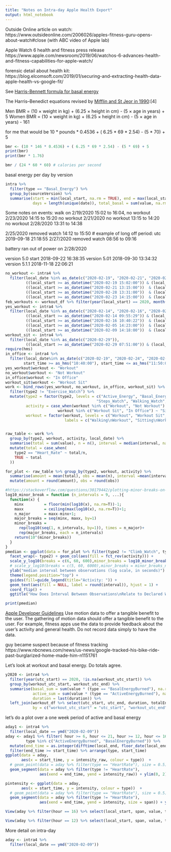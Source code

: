 ```yaml
---
title: "Notes on Intra-day Apple Health Export"
output: html_notebook
---
```


Outside Online article on watch:
https://www.outsideonline.com/2006026/apples-fitness-guru-opens-about-watch#close
(with ABC video of Apple lab)

Apple Watch 6 health and fitness press release
https://www.apple.com/newsroom/2019/06/watchos-6-advances-health-and-fitness-capabilities-for-apple-watch/

forensic detail about health kit:  https://blog.elcomsoft.com/2019/01/securing-and-extracting-health-data-apple-health-vs-google-fit/

See [Harris-Bennett formula for basal energy](https://en.wikipedia.org/wiki/Harris–Benedict_equation)

The Harris–Benedict equations revised by [Mifflin and St Jeor in 1990](https://pubmed.ncbi.nlm.nih.gov/2305711-a-new-predictive-equation-for-resting-energy-expenditure-in-healthy-individuals/):[4]

Men	BMR = (10 × weight in kg) + (6.25 × height in cm) - (5 × age in years) + 5
Women	BMR = (10 × weight in kg) + (6.25 × height in cm) - (5 × age in years) - 161

for me that would be 10 * pounds * 0.4536 + ( 6.25 * 69 * 2.54) - (5 * 70) + 5

```r
bmr <- (10 * 146 * 0.4536) + ( 6.25 * 69 * 2.54) - (5 * 69) + 5
print(bmr)
print(bmr * 1.76)

bmr / (24 * 60 * 60) # calories per second
```

basal energy per day by version

```r
intra %>% 
  filter(type == "Basal_Energy") %>% 
  group_by(sourceVersion) %>% 
  summarise(start = min(local_start, na.rm = TRUE), end = max(local_start, na.rm = TRUE),
            days = length(unique(date)), total_basal = sum(value, na.rm = TRUE), mean_basal = total_basal / days)
```

Some notes on events:
walk on 2/19/2020 15:02 to 16:04, no workout
2/23/2020 14:15 to 15:20 no workout
2/21/2020 no workout 13:15 to 14:20
no workout 2/28/2020 13:31 to 14:38

2/25/2020 removed watch 14:12 to 15:50
# example of long off period: utc 2019-09-18 21:18:55
2/27/2020 removed watch 08:56 to 09:16

battery ran out of power on 2/28/2020

version 5.0 start 2018-09-22 16:38:35
version 5.01 2018-09-30 13:34:32
version 5.1.1  2018-11-18 22:06:21

```r
no_workout <- intra4 %>% 
  filter(local_date %in% as_date(c("2020-02-19", "2020-02-21", "2020-02-23", "2020-02-28")),
         ((local_start >= as_datetime("2020-02-19 15:02:00")) & (local_start <= as_datetime("2020-02-19 16:04:00"))) |
         ((local_start >= as_datetime("2020-02-21 13:15:00"))  & (local_start <= as_datetime("2020-02-21 14:20:00"))) |
         ((local_start >= as_datetime("2020-02-28 13:31:00"))  & (local_start <= as_datetime("2020-02-28 14:38:00"))) |
         ((local_start >= as_datetime("2020-02-23 14:15:00"))  & (local_start <= as_datetime("2020-02-23 15:20:00"))))
feb_workouts <- workout_df %>% filter(year(local_start) == 2020, month(local_start) == 2)
yes_workout <- intra4 %>% 
  filter(local_date %in% as_date(c("2020-02-14", "2020-02-16", "2020-02-05", "2020-02-09")),
         ((local_start >= as_datetime("2020-02-14 09:55:29")) & (local_start <= as_datetime("2020-02-14 11:03:06"))) |
         ((local_start >= as_datetime("2020-02-16 10:40:22"))  & (local_start <= as_datetime("2020-02-16 11:51:46"))) |
         ((local_start >= as_datetime("2020-02-05 14:23:00"))  & (local_start <= as_datetime("2020-02-05 15:30:00"))) |
         ((local_start >= as_datetime("2020-02-09 14:18:00"))  & (local_start <= as_datetime("2020-02-09 15:28:00"))))
workout_sit <- intra4 %>% 
  filter(local_date %in% as_date(c("2020-02-29")),
         ((local_start >= as_datetime("2020-02-29 07:51:00")) & (local_start <= as_datetime("2020-02-29 08:58:00"))))
require(hms)
in_office <- intra4 %>% 
  filter(local_date%in% as_date(c("2020-02-19", "2020-02-24", "2020-02-10", "2020-02-12")),
        start_time >= as_hms("10:40:00"), start_time <= as_hms("11:50:00"))
yes_workout$workout <- "Workout"
no_workout$workout <- "Not Workout"
in_office$workout <- "In Office"
workout_sit$workout <- "Workout Sit"
work <- bind_rows(yes_workout, no_workout, in_office, workout_sit) %>% 
  filter(type2 != "Exercise_Watch") %>% 
  mutate(type2 = factor(type2, levels = c("Active_Energy", "Basal_Energy", "Heart_Rate",
                                        "Steps_Watch", "Walking_Watch", "Climb_Watch")),
         activity = case_when(workout %in% c("Workout", "Not Workout") ~ "Walking",
                       workout %in% c("Workout Sit", "In Office") ~ "Sitting"),
         workout = factor(workout, levels = c("Workout", "Workout Sit", "Not Workout", "In Office"),
                          labels = c("Walking\nWorkout", "Sitting\nWorkout", "Walk, No\nWorkout", "Sitting No\nWorkout")))


raw_table <- work %>% 
  group_by(type2, workout, activity, local_date) %>% 
  summarise(total = sum(value), n = n(), interval = median(interval, na.rm = TRUE), span = median(span, na.rm = TRUE)) %>% 
  mutate(total = case_when(
    type2 == "Heart_Rate" ~ total/n,
    TRUE ~ total
  ))

for_plot <- raw_table %>% group_by(type2, workout, activity) %>% 
  summarise(amount = mean(total), obs = mean(n), interval =mean(interval, na.rm = TRUE), span = mean(span, na.rm = TRUE)) %>% 
  mutate(amount = round(amount), obs = round(obs))

#https://stackoverflow.com/questions/30179442/plotting-minor-breaks-on-a-log-scale-with-ggplot/33179099#33179099
log10_minor_break = function (n_intervals = 9, ...){
  function(x) {
    minx         = floor(min(log10(x), na.rm=T))-1;
    maxx         = ceiling(max(log10(x), na.rm=T))+1;
    n_major      = maxx-minx+1;
    major_breaks = seq(minx, maxx, by=1)
    minor_breaks = 
      rep(log10(seq(1, n_intervals, by=1)), times = n_major)+
      rep(major_breaks, each = n_intervals)
    return(10^(minor_breaks))
  }
}
pmedian <- ggplot(data = for_plot %>% filter(type2 != "Climb_Watch", type2 != "Steps_Watch"), aes(y = interval, x =fct_rev(workout) )) + 
  facet_wrap(~ type2) + geom_col(aes(fill = fct_rev(activity))) +
  scale_y_log10(breaks = c(6, 60, 600),minor_breaks = log10_minor_break(6)) +
  # scale_y_log10(breaks = c(5, 60, 6000),minor_breaks = minor_breaks_n(5)) + 
  ylab("median interval between observations (log scale, in seconds)") + xlab('"workout" and actitivity')+
  theme(legend.position="top") +
  guides(fill=guide_legend(title="Activity: ")) +
  geom_text(aes(fill = NULL, label = round(interval)), hjust = 1) + 
  coord_flip() +
  ggtitle("How Does Interval Between Observations\nRelate to Declared Workout and Amount of Activity")
```
```r
print(pmedian)
```

[Apple Developer Guidelines](https://developer.apple.com/design/human-interface-guidelines/watchos/user-interaction/accelerometer-and-gyroscope/)
Use motion data to offer a tangible benefit to the user. 
The gathering of motion data should offer a tangible benefit to the user.
For example, fitness apps use the data to provide feedback about the user’s activity and general health.
Do not record data simply to have the data.

guy became suspect because of fitness tracking
https://www.nbcnews.com/news/us-news/google-tracked-his-bike-ride-past-burglarized-home-made-him-n1151761

Let's look at workout and basal energy. Do totals agree.
```r
y2020 <- intra4 %>% 
  filter(year(utc_start) == 2020, !is.na(workout_utc_start)) %>% 
  group_by(workout_utc_start, workout_utc_end) %>% 
  summarise(basal_sum = sum(value * (type == "BasalEnergyBurned"), na.rm = TRUE),
            active_sum = sum(value * (type == "ActiveEnergyBurned"), na.rm = TRUE),
            duration = last(duration)) %>% 
  left_join(workout_df %>% select(utc_start, utc_end, duration, totalEnergyBurned),
            by = c("workout_utc_start" = "utc_start", "workout_utc_end" = "utc_end"))
```

let's do a plot over a one week period of active and basal energy

```r
aday1 <- intra4 %>%
  filter(local_date == ymd("2020-02-09"))
aday <- aday1 %>% filter( hour >= 6, hour <= 21, hour >= 12, hour <= 16,
         type %in% c("ActiveEnergyBurned", "BasalEnergyBurned")) %>%
  mutate(end_time = as.integer(difftime(local_end, floor_date(local_end, "day"), unit = "secs")) %>% hms::hms()) %>%
  filter(end_time >= start_time) %>% arrange(type, start_time)
ggplot(data = aday,
       aes(x = start_time, y = intensity_raw, colour = type))  +
  # geom_point(data = aday %>% filter(type == "HeartRate"), size = 0.5) +
  geom_segment(data = aday %>% filter(type != "HeartRate"),
               aes(xend = end_time, yend = intensity_raw)) + ylim(0, 2)

pintensity <- ggplot(data = aday,
       aes(x = start_time, y = intensity, colour = type))  +
  # geom_point(data = aday %>% filter(type == "HeartRate"), size = 0.5) +
  geom_segment(data = aday %>% filter(type != "HeartRate"),
               aes(xend = end_time, yend = intensity, size = span)) + ylim(0, 2)

View(aday %>% filter(hour == 16) %>% select(local_start, span, value, type, interval, intensity, intensity_raw, workoutActivityType))

View(aday %>% filter(hour == 12) %>% select(local_start, span, value, type, interval, intensity, intensity_raw, workoutActivityType))
```

More detail on intra-day
```r
aday <- intra4 %>% 
  filter(local_date == ymd("2020-02-09"))
```

